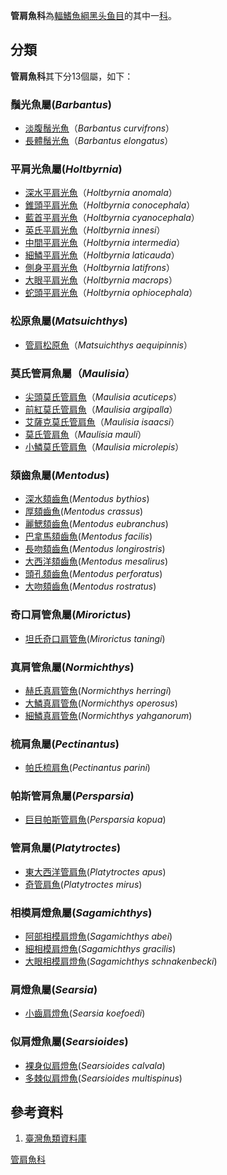{{Automatic Taxobox
| taxon = Platytroctidae
| authority = 
| subdivision_ranks = [[屬|屬]]
| subdivision = 見內文
}}

'''管肩魚科'''為[[輻鰭魚綱|輻鰭魚綱]][[黑头鱼目|黑头鱼目]]的其中一[[科|科]]。

==分類==
'''管肩魚科'''其下分13個屬，如下：
===鬚光魚屬(''Barbantus'')===
*[[淡腹鬚光魚|淡腹鬚光魚]]（''Barbantus curvifrons''）
*[[長體鬚光魚|長體鬚光魚]]（''Barbantus elongatus''）
===平肩光魚屬(''Holtbyrnia'')===
*[[深水平肩光魚|深水平肩光魚]]（''Holtbyrnia anomala''）
*[[錐頭平肩光魚|錐頭平肩光魚]]（''Holtbyrnia conocephala''）
*[[藍首平肩光魚|藍首平肩光魚]]（''Holtbyrnia cyanocephala''）
*[[英氏平肩光魚|英氏平肩光魚]]（''Holtbyrnia innesi''）
*[[中間平肩光魚|中間平肩光魚]]（''Holtbyrnia intermedia''）
*[[細鱗平肩光魚|細鱗平肩光魚]]（''Holtbyrnia laticauda ''）
*[[側身平肩光魚|側身平肩光魚]]（''Holtbyrnia latifrons''）
*[[大眼平肩光魚|大眼平肩光魚]]（''Holtbyrnia macrops ''）
*[[蛇頭平肩光魚|蛇頭平肩光魚]]（''Holtbyrnia ophiocephala''）
===松原魚屬(''Matsuichthys'')===
*[[管肩松原魚|管肩松原魚]]（''Matsuichthys aequipinnis''）
===莫氏管肩魚屬（''Maulisia''）===
*[[尖頭莫氏管肩魚|尖頭莫氏管肩魚]]（''Maulisia acuticeps''）
*[[前紅莫氏管肩魚|前紅莫氏管肩魚]]（''Maulisia argipalla''）
*[[艾薩克莫氏管肩魚|艾薩克莫氏管肩魚]]（''Maulisia isaacsi ''）
*[[莫氏管肩魚|莫氏管肩魚]]（''Maulisia mauli ''）
*[[小鱗莫氏管肩魚|小鱗莫氏管肩魚]]（''Maulisia microlepis ''）
===頦齒魚屬(''Mentodus'')===
*[[深水頦齒魚|深水頦齒魚]](''Mentodus bythios '')
*[[厚頦齒魚|厚頦齒魚]](''Mentodus crassus '')
*[[麗鰓頦齒魚|麗鰓頦齒魚]](''Mentodus eubranchus'')
*[[巴拿馬頦齒魚|巴拿馬頦齒魚]](''Mentodus facilis'')
*[[長吻頦齒魚|長吻頦齒魚]](''Mentodus longirostris'')
*[[大西洋頦齒魚|大西洋頦齒魚]](''Mentodus mesalirus'')
*[[頭孔頦齒魚|頭孔頦齒魚]](''Mentodus perforatus'')
*[[大吻頦齒魚|大吻頦齒魚]](''Mentodus rostratus '')
===奇口肩管魚屬(''Mirorictus'')===
*[[坦氏奇口肩管魚|坦氏奇口肩管魚]](''Mirorictus taningi'')

===真肩管魚屬(''Normichthys'')===
*[[赫氏真肩管魚|赫氏真肩管魚]](''Normichthys herringi'')
*[[大鱗真肩管魚|大鱗真肩管魚]](''Normichthys operosus '')
*[[細鱗真肩管魚|細鱗真肩管魚]](''Normichthys yahganorum'')
===梳肩魚屬(''Pectinantus'')===
*[[帕氏梳肩魚|帕氏梳肩魚]](''Pectinantus parini'')
===帕斯管肩魚屬(''Persparsia'')===
*[[巨目帕斯管肩魚|巨目帕斯管肩魚]](''Persparsia kopua'')
===管肩魚屬(''Platytroctes'')===
*[[東大西洋管肩魚|東大西洋管肩魚]](''Platytroctes apus'')
*[[奇管肩魚|奇管肩魚]](''Platytroctes mirus'')

===相模肩燈魚屬(''Sagamichthys'')===
*[[阿部相模肩燈魚|阿部相模肩燈魚]](''Sagamichthys abei'')
*[[細相模肩燈魚|細相模肩燈魚]](''Sagamichthys gracilis'')
*[[大眼相模肩燈魚|大眼相模肩燈魚]](''Sagamichthys schnakenbecki'')
===肩燈魚屬(''Searsia'')===
*[[小齒肩燈魚|小齒肩燈魚]](''Searsia koefoedi'')
===似肩燈魚屬(''Searsioides'')===
*[[裸身似肩燈魚|裸身似肩燈魚]](''Searsioides calvala'')
*[[多棘似肩燈魚|多棘似肩燈魚]](''Searsioides multispinus'')

==參考資料==
#[http://fishdb.sinica.edu.tw/ 臺灣魚類資料庫] {{Wayback|url=http://fishdb.sinica.edu.tw/ |date=20160304193340 }}

{{taxonbar}}
[[Category:管肩魚科|]]